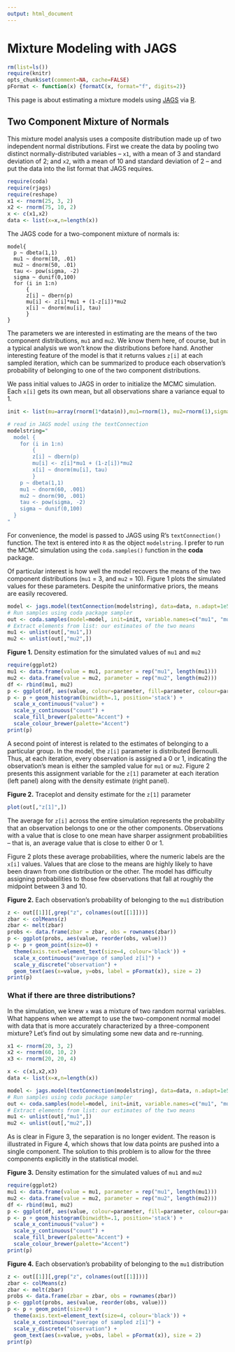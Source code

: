 ```yaml
---
output: html_document
---
```

Mixture Modeling with JAGS
==========================

```r
rm(list=ls())
require(knitr)
opts_chunk$set(comment=NA, cache=FALSE)
pFormat <- function(x) {formatC(x, format="f", digits=2)}
```

This page is about estimating a mixture models using [JAGS](http://martynplummer.wordpress.com/jags/) via [R](http://cran.us.r-project.org/).

## Two Component Mixture of Normals

This mixture model analysis uses a composite distribution made up of two independent normal distributions.  First we create the data by pooling two distinct normally-distributed variables -- ```x1```, with a mean of 3 and standard deviation of 2; and ```x2```, with a mean of 10 and standard deviation of 2 -- and put the data into the list format that JAGS requires.  

```r
require(coda)
require(rjags)
require(reshape)
x1 <- rnorm(25, 3, 2)
x2 <- rnorm(75, 10, 2)
x <- c(x1,x2)
data <- list(x=x,n=length(x))
```


The JAGS code for a two-component mixture of normals is:

    model{
      p ~ dbeta(1,1)
      mu1 ~ dnorm(10, .01)
      mu2 ~ dnorm(50, .01)
      tau <- pow(sigma, -2)
      sigma ~ dunif(0,100)
      for (i in 1:n)
          {
          z[i] ~ dbern(p)
          mu[i] <- z[i]*mu1 + (1-z[i])*mu2
          x[i] ~ dnorm(mu[i], tau)
          }
    }

The parameters we are interested in estimating are the means of the two component distributions, ```mu1``` and ```mu2```.  We know them here, of course, but in a typical analysis we won't know the distributions before hand.  Another interesting feature of the model is that it returns values ```z[i]``` at each sampled iteration, which can be summarized to produce each observation's probability of belonging to one of the two component distributions.  

We pass initial values to JAGS in order to initialize the MCMC simulation.  Each ```x[i]``` gets its own mean, but all observations share a variance equal to 1.

```r
init <- list(mu=array(rnorm(1*data$n)),mu1=rnorm(1), mu2=rnorm(1),sigma=1)
```


```r
# read in JAGS model using the textConnection
modelstring="
  model {
    for (i in 1:n)
        {
        z[i] ~ dbern(p)
        mu[i] <- z[i]*mu1 + (1-z[i])*mu2
        x[i] ~ dnorm(mu[i], tau)
        }
    p ~ dbeta(1,1)
    mu1 ~ dnorm(60, .001)
    mu2 ~ dnorm(90, .001)
    tau <- pow(sigma, -2)
    sigma ~ dunif(0,100)
  }
"
```

For convenience, the model is passed to JAGS using R's ```textConnection()``` function.  The text is entered into ```R``` as the object ```modelstring```.  I prefer to run the MCMC simulation using the ```coda.samples()``` function in the **coda** package.  

Of particular interest is how well the model recovers the means of the two component distributions (```mu1``` = 3, and ```mu2``` = 10).  Figure 1 plots the simulated values for these parameters.  Despite the uninformative priors, the means are easily recovered.

```r
model <- jags.model(textConnection(modelstring), data=data, n.adapt=1e5)
# Run samples using coda package sampler
out <- coda.samples(model=model, init=init, variable.names=c("mu1", "mu2", "z"), n.iter=1e5, thin=20)
# Extract elements from list: our estimates of the two means
mu1 <- unlist(out[,"mu1",])
mu2 <- unlist(out[,"mu2",])
```


**Figure 1.** Density estimation for the simulated values of ```mu1``` and ```mu2```
```r
require(ggplot2)
mu1 <- data.frame(value = mu1, parameter = rep("mu1", length(mu1)))
mu2 <- data.frame(value = mu2, parameter = rep("mu2", length(mu2)))
df <- rbind(mu1, mu2)
p <- ggplot(df, aes(value, colour=parameter, fill=parameter, colour=parameter))
p <- p + geom_histogram(binwidth=.1, position='stack') +
  scale_x_continuous("value") +
  scale_y_continuous("count") +
  scale_fill_brewer(palette="Accent") +
  scale_colour_brewer(palette="Accent")
print(p)
```

A second point of interest is related to the estimates of belonging to a particular group.  In the model, the ```z[i]``` parameter is distributed Bernoulli.  Thus, at each iteration, every observation is assigned a 0 or 1, indicating the observation's mean is either the sampled value for ```mu1``` or ```mu2```.  Figure 2 presents this assignment variable for the ```z[1]``` parameter at each iteration (left panel) along with the density estimate (right panel).

**Figure 2.** Traceplot and density estimate for the ```z[1]``` parameter
```r
plot(out[,"z[1]",])
```


The average for ```z[i]``` across the entire simulation represents the probability that an observation belongs to one or the other components.  Observations with a value that is close to one mean have sharper assignment probabilities -- that is, an average value that is close to either 0 or 1.


Figure 2 plots these average probabilities, where the numeric labels are the ```x[i]``` values.  Values that are close to the means are highly likely to have been drawn from one distribution or the other.  The model has difficulty assigning probabilities to those few observations that fall at roughly the midpoint between 3 and 10.


**Figure 2.** Each observation's probability of belonging to the ```mu1``` distribution

```r
z <- out[[1]][,grep("z", colnames(out[[1]]))]
zbar <- colMeans(z)
zbar <- melt(zbar)
probs <- data.frame(zbar = zbar, obs = rownames(zbar))
p <- ggplot(probs, aes(value, reorder(obs, value)))
p <- p + geom_point(size=0) + 
  theme(axis.text=element_text(size=4, colour='black')) +
  scale_x_continuous("average of sampled z[i]") +
  scale_y_discrete("observation") +
  geom_text(aes(x=value, y=obs, label = pFormat(x)), size = 2)
print(p)
```

### What if there are three distributions?

In the simulation, we knew ```x``` was a mixture of two random normal variables.  What happens when we attempt to use the two-component normal model with data that is more accurately characterized by a three-component mixture?  Let's find out by simulating some new data and re-running. 

```r
x1 <- rnorm(20, 3, 2)
x2 <- rnorm(60, 10, 2)
x3 <- rnorm(20, 20, 4)

x <- c(x1,x2,x3)
data <- list(x=x,n=length(x))
```


```r
model <- jags.model(textConnection(modelstring), data=data, n.adapt=1e5)
# Run samples using coda package sampler
out <- coda.samples(model=model, init=init, variable.names=c("mu1", "mu2", "z"), n.iter=1e5, thin=20)
# Extract elements from list: our estimates of the two means
mu1 <- unlist(out[,"mu1",])
mu2 <- unlist(out[,"mu2",])
```


As is clear in Figure 3, the separation is no longer evident.  The reason is illustrated in Figure 4, which shows that low data points are pushed into a single component.  The solution to this problem is to allow for the three components explicitly in the statistical model.

**Figure 3.** Density estimation for the simulated values of ```mu1``` and ```mu2```
```r
require(ggplot2)
mu1 <- data.frame(value = mu1, parameter = rep("mu1", length(mu1)))
mu2 <- data.frame(value = mu2, parameter = rep("mu2", length(mu2)))
df <- rbind(mu1, mu2)
p <- ggplot(df, aes(value, colour=parameter, fill=parameter, colour=parameter))
p <- p + geom_histogram(binwidth=.1, position='stack') +
  scale_x_continuous("value") +
  scale_y_continuous("count") +
  scale_fill_brewer(palette="Accent") +
  scale_colour_brewer(palette="Accent")
print(p)
```


**Figure 4.** Each observation's probability of belonging to the ```mu1``` distribution

```r
z <- out[[1]][,grep("z", colnames(out[[1]]))]
zbar <- colMeans(z)
zbar <- melt(zbar)
probs <- data.frame(zbar = zbar, obs = rownames(zbar))
p <- ggplot(probs, aes(value, reorder(obs, value)))
p <- p + geom_point(size=0) + 
  theme(axis.text=element_text(size=4, colour='black')) +
  scale_x_continuous("average of sampled z[i]") +
  scale_y_discrete("observation") +
  geom_text(aes(x=value, y=obs, label = pFormat(x)), size = 2)
print(p)
```

